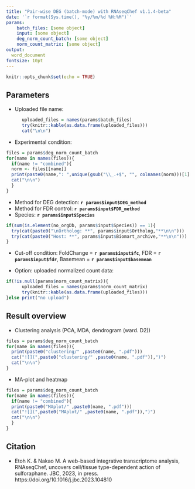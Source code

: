 ```yaml
---
title: "Pair-wise DEG (batch-mode) with RNAseqChef v1.1.4-beta"
date: '`r format(Sys.time(), "%y/%m/%d %H:%M")`'
params:
    batch_files: [some object]
    input: [some object]
    deg_norm_count_batch: [some object]
    norm_count_matrix: [some object]
output:
  word_document
fontsize: 10pt
---
```


```r
knitr::opts_chunk$set(echo = TRUE)
```

## Parameters
 - Uploaded file name:
 
```r
      uploaded_files = names(params$batch_files)
      try(knitr::kable(as.data.frame(uploaded_files)))
      cat("\n\n")
```
  
 
 - Experimental condition: 
 
```r
files = params$deg_norm_count_batch
for(name in names(files)){
  if(name != "combined"){
  norm <- files[[name]]
  print(paste0(name,": ",unique(gsub("\\_.+$", "", colnames(norm)))[1] ," vs ", unique(gsub("\\_.+$", "", colnames(norm)))[2]))
  cat("\n\n")
  }
}
```

 - Method for DEG detection: 
 **`r params$input$DEG_method`**
  - Method for FDR control: 
 **`r params$input$FDR_method`**
 - Species: 
 **`r params$input$Species`**
```r
if(sum(is.element(no_orgDb, params$input$Species)) == 1){
  try(cat(paste0("\nOrtholog: **", params$input$Ortholog,"**\n\n")))
  try(cat(paste0("Host: **", params$input$Biomart_archive,"**\n\n")))
}
```

 - Cut-off condition: 
 FoldChange = **`r params$input$fc`**, FDR = **`r params$input$fdr`**, 
 Basemean = **`r params$input$basemean`**

 - Option: uploaded normalized count data: 
```r
if(!is.null(params$norm_count_matrix)){
      uploaded_files = names(params$norm_count_matrix)
      try(knitr::kable(as.data.frame(uploaded_files)))
}else print("no upload")
```

\newpage

##  Result overview

 - Clustering analysis (PCA, MDA, dendrogram (ward. D2))

```r
files = params$deg_norm_count_batch
for(name in names(files)){
  print(paste0("clustering/" ,paste0(name, ".pdf")))
  cat("![](",paste0("clustering/" ,paste0(name, ".pdf")),")")
  cat("\n\n")
}
```

 - MA-plot and heatmap
 
```r
files = params$deg_norm_count_batch
for(name in names(files)){
  if(name != "combined"){
  print(paste0("MAplot/" ,paste0(name, ".pdf")))
  cat("![](",paste0("MAplot/" ,paste0(name, ".pdf")),")")
  cat("\n\n")
  }
}
```

\newpage


## Citation

 - Etoh K. & Nakao M. A web-based integrative transcriptome analysis, RNAseqChef, uncovers cell/tissue type-dependent action of sulforaphane. JBC, 2023, in press. https://doi.org/10.1016/j.jbc.2023.104810